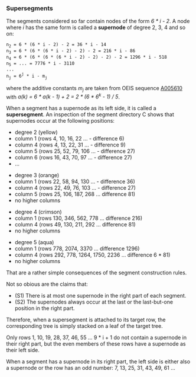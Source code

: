 ===Supersegments===
The segments considered so far contain nodes of the form ''6 * i - 2''. A node where ''i'' has the same form is called a '''supernode''' of degree 2, 3, 4 and so on:
 n<sub>2</sub> = 6 * (6 * i - 2) - 2 = 36 * i - 14 
 n<sub>3</sub> = 6 * (6 * (6 * i - 2) - 2) - 2 = 216 * i - 86
 n<sub>4</sub> = 6 * (6 * (6 * (6 * i - 2) - 2) - 2) - 2 = 1296 * i - 518
 n<sub>5</sub> = ... = 7776 * i - 3110
 ...
 n<sub>j</sub> = 6<sup>j</sup> * i - m<sub>j</sub>
where the additive constants ''m<sub>j</sub>'' are taken from OEIS sequence [https://oeis.org/A005610 A005610] with ''a(k) = 6 * a(k - 1) + 2 = 2 * (6 * 6<sup>k</sup> - 1) / 5''.

When a segment has a supernode as its left side, it is called a '''supersegment'''.
An inspection of the segment directory C shows that supernodes occur at the following positions:
* degree 2 (yellow)
* column 1 (rows 4, 10, 16, 22 ... -  difference 6)
* column 4 (rows 4, 13, 22, 31 ... - difference 9)
* column 5 (rows 25, 52, 79, 106 ... - difference 27)
* column 6 (rows 16, 43, 70, 97 ... - difference 27)
* ...

* degree 3 (orange)
* column 1 (rows 22, 58, 94, 130 ... -  difference 36)
* column 4 (rows 22, 49, 76, 103 ... - difference 27)
* column 5 (rows 25, 106, 187, 268 ... difference 81)
* no higher columns

* degree 4 (crimson)
* column 1 (rows 130, 346, 562, 778 ... difference 216)
* column 4 (rows 49, 130, 211, 292 ... difference 81)
* no higher columns

* degree 5 (aqua)
* column 1 (rows 778, 2074, 3370 ... difference 1296)
* column 4 (rows 292, 778, 1264, 1750, 2236 ... difference 6 * 81)
* no higher columns

That are a rather simple consequences of the segment construction rules.

Not so obious are the claims that:
* (S1) There is at most one supernode in the right part of each segment.
* (S2) The supernodes always occur at the last or the last-but-one position in the right part.

Therefore, when a supersegment is attached to its target row, the corresponding tree is simply stacked on a leaf of the target tree.

Only rows 1, 10, 19, 28, 37, 46, 55  ... 9 * i + 1 do not contain a supernode in their right part,
but the even members of these rows have a supernode as their left side.

When a segment has a supernode in its right part, the left side is either also a supernode or the row has an odd number: 7, 13, 25, 31, 43, 49, 61 ...
 
